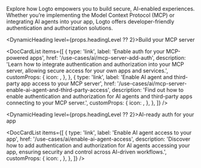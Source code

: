 
Explore how Logto empowers you to build secure, AI-enabled experiences. Whether you’re implementing the Model Context Protocol (MCP) or integrating AI agents into your app, Logto offers developer-friendly authentication and authorization solutions.

<DynamicHeading level={props.headingLevel ?? 2}>Build your MCP server</DynamicHeading>

<DocCardList
  items={[
    {
      type: 'link',
      label: 'Enable auth for your MCP-powered apps',
      href: '/use-cases/ai/mcp-server-add-auth',
      description:
        'Learn how to integrate authentication and authorization into your MCP server, allowing secure access for your own apps and services.',
      customProps: {
        icon: <SecurityIcon />,
      },
    },
    {
      type: 'link',
      label: 'Enable AI agent and third-party app access to your MCP server',
      href: '/use-cases/ai/mcp-server-enable-ai-agent-and-third-party-access',
      description:
        'Find out how to enable authentication and authorization for AI agents and third-party apps connecting to your MCP server.',
      customProps: {
        icon: <FlaskIcon />,
      },
    },
  ]}
/>

<DynamicHeading level={props.headingLevel ?? 2}>AI-ready auth for your app</DynamicHeading>

<DocCardList
  items={[
    {
      type: 'link',
      label: 'Enable AI agent access to your app',
      href: '/use-cases/ai/enable-ai-agent-access',
      description:
        'Discover how to add authentication and authorization for AI agents accessing your app, ensuring security and control across AI-driven workflows.',
      customProps: {
        icon: <RobotIcon />,
      },
    },
  ]}
/>
